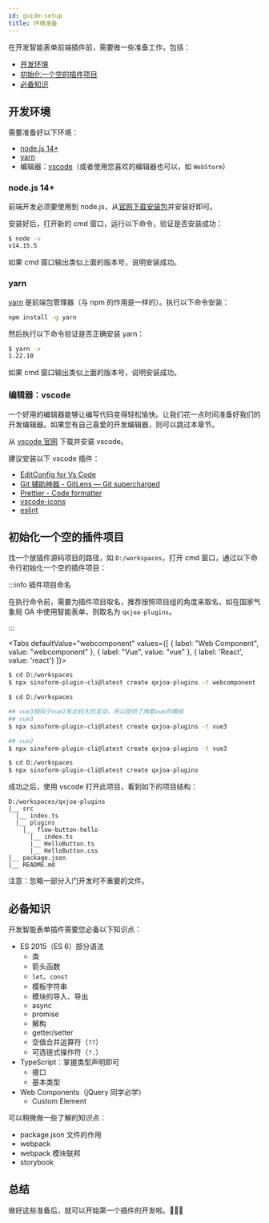 ```yaml
---
id: guide-setup
title: 环境准备
---
```



在开发智能表单前端插件前，需要做一些准备工作，包括：

- [开发环境](#开发环境)
- [初始化一个空的插件项目](#初始化一个空的插件项目)
- [必备知识](#必备知识)

## 开发环境

需要准备好以下环境：

- [node.js 14+](https://nodejs.org/en/)
- [yarn](https://yarnpkg.com/)
- 编辑器：[vscode](https://code.visualstudio.com/)（或者使用您喜欢的编辑器也可以，如 `WebStorm`）

### node.js 14+

前端开发必须要使用到 node.js，从[官网下载安装包](https://nodejs.org/zh-cn/download/)并安装好即可。

安装好后，打开新的 cmd 窗口，运行以下命令，验证是否安装成功：

```bash
$ node -v
v14.15.5
```

如果 cmd 窗口输出类似上面的版本号，说明安装成功。

### yarn

[yarn](https://yarnpkg.com/) 是前端包管理器（与 npm 的作用是一样的）。执行以下命令安装：

```bash
npm install -g yarn
```

然后执行以下命令验证是否正确安装 yarn：

```bash
$ yarn -v
1.22.10
```

如果 cmd 窗口输出类似上面的版本号，说明安装成功。

### 编辑器：vscode

一个好用的编辑器能够让编写代码变得轻松愉快。让我们花一点时间准备好我们的开发编辑器。如果您有自己喜爱的开发编辑器，则可以跳过本章节。

从 [vscode 官网](https://code.visualstudio.com/) 下载并安装 vscode。

建议安装以下 vscode 插件：

- [EditConfig for Vs Code](https://marketplace.visualstudio.com/items?itemName=EditorConfig.EditorConfig)
- [Git 辅助神器 - GitLens — Git supercharged](https://marketplace.visualstudio.com/items?itemName=eamodio.gitlens)
- [Prettier - Code formatter](https://marketplace.visualstudio.com/items?itemName=esbenp.prettier-vscode)
- [vscode-icons](https://marketplace.visualstudio.com/items?itemName=robertohuertasm.vscode-icons)
- [eslint](https://marketplace.visualstudio.com/items?itemName=dbaeumer.vscode-eslint)

## 初始化一个空的插件项目

找一个放插件源码项目的路径，如 `D:/workspaces`，打开 cmd 窗口，通过以下命令行初始化一个空的插件项目：

:::info 插件项目命名

在执行命令前，需要为插件项目取名，推荐按照项目组的角度来取名，如在国家气象局 OA 中使用智能表单，则取名为 `qxjoa-plugins`。

:::

<Tabs defaultValue="webcomponent"
  values={[
    { label: "Web Component", value: "webcomponent" },
    { label: "Vue", value: "vue" },
    { label: 'React', value: 'react'}
  ]}>
  <TabItem value="webcomponent">

```bash
$ cd D:/workspaces
$ npx sinoform-plugin-cli@latest create qxjoa-plugins -t webcomponent
```

  </TabItem>
  <TabItem value="vue">

```bash
$ cd D:/workspaces

## vue3相较于vue2有比较大的变动，所以提供了两套vue的模板
## vue3
$ npx sinoform-plugin-cli@latest create qxjoa-plugins -t vue3

## vue2
$ npx sinoform-plugin-cli@latest create qxjoa-plugins -t vue3
```

  </TabItem>
  <TabItem value="react">

```bash
$ cd D:/workspaces
$ npx sinoform-plugin-cli@latest create qxjoa-plugins
```

  </TabItem>
</Tabs>

成功之后，使用 vscode 打开此项目，看到如下的项目结构：

```
D:/workspaces/qxjoa-plugins
|__ src
  |__ index.ts
  |__ plugins
    |__ flow-button-hello
      |__ index.ts
      |__ HelloButton.ts
      |__ HelloButton.css
|__ package.json
|__ README.md
```

注意：忽略一部分入门开发时不重要的文件。

## 必备知识

开发智能表单插件需要您必备以下知识点：

- ES 2015（ES 6）部分语法
  - 类
  - 箭头函数
  - `let`、`const`
  - 模板字符串
  - 模块的导入、导出
  - async
  - promise
  - 解构
  - getter/setter
  - 空值合并运算符（`??`）
  - 可选链式操作符（`?.`）
- TypeScript：掌握类型声明即可
  - 接口
  - 基本类型
- Web Components（jQuery 同学必学）
  - Custom Element

可以稍微做一些了解的知识点：

- package.json 文件的作用
- webpack
- webpack 模块联邦
- storybook

## 总结

做好这些准备后，就可以开始第一个插件的开发啦。🌟🌟🌟
